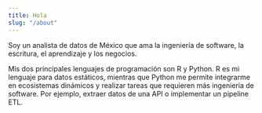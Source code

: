 ```yaml
---
title: Hola 
slug: "/about"
---
```


Soy un analista de datos de México que ama la ingeniería de software, la escritura, el aprendizaje y los negocios.

Mis dos principales lenguajes de programación son R y Python. R es mi lenguaje para datos estáticos, mientras que Python me permite integrarme en ecosistemas dinámicos y realizar tareas que requieren más ingeniería de software. Por ejemplo, extraer datos de una API o implementar un pipeline ETL.